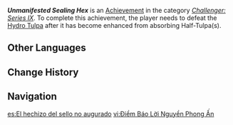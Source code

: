 {{Achievement Infobox
|id           = 82194
|order id     = 2194
|category     = Challenger: Series IX
|description  = Defeat the Hydro Tulpa after it has become enhanced from absorbing Half-Tulpa(s).
|requirements = 
|primogems    = 5
|tracking     = 
|topic        = Hydro Tulpa
|type         = Boss
|quest        = 
|hidden       = 
}}
'''''Unmanifested Sealing Hex''''' is an [[Achievement]] in the category ''[[Challenger: Series IX]]''. To complete this achievement, the player needs to defeat the [[Hydro Tulpa]] after it has become enhanced from absorbing Half-Tulpa(s).
<!--
==Gameplay Notes==
* 

==Gallery==
{{Preview
|size=300px
|file=
|caption=
}}

==Video Guides==
{{EVT
|video1   = 
|caption1 = 
}}
-->
==Other Languages==
{{Other Languages
|en       = Unmanifested Sealing Hex
|zhs      = 未兆的封印咒缚
|zhs_rm   = 
|zht      = 未兆的封印咒縛
|zht_rm   = 
|zh_tl    = 
|ja       = しるしなき封印呪縛
|ja_rm    = Shirushi Naki Fuuin Jubaku
|ja_tl    = Signless Sealing Spell
|ko       = 뭉치면 죽는다
|ko_rm    = 
|ko_tl    = 
|es       = El hechizo del sello no augurado
|es_tl    = Unaugured Seal Spell
|fr       = Sort de sceau non manifesté
|fr_tl    = Unmanifested Seal Spell
|ru       = Непостижимая анафема
|ru_tl    = Incomprehensible Anathema
|th       = ผนึกคำสาปอันเป็นลางร้าย
|th_rm    = 
|th_tl    = 
|vi       = Điềm Báo Lời Nguyền Phong Ấn
|vi_tl    = 
|de       = Nicht vorhergesehene Versiegelung
|de_tl    = Unforeseen Sealing
|id       = Sihir Segel yang Tak Terwujud
|id_tl    = Intangible Magical Seal
|pt       = Maldição Seladora Não Manifestada
|pt_tl    = 
|tr       = Esrarengiz Mühür Büyüsü
|tr_tl    = 
|it       = Anatema immanifesto
|it_tl    = 
}}

==Change History==
{{Change History|4.6}}

==Navigation==
{{Achievement Navbox}}

[[es:El hechizo del sello no augurado]]
[[vi:Điềm Báo Lời Nguyền Phong Ấn]]